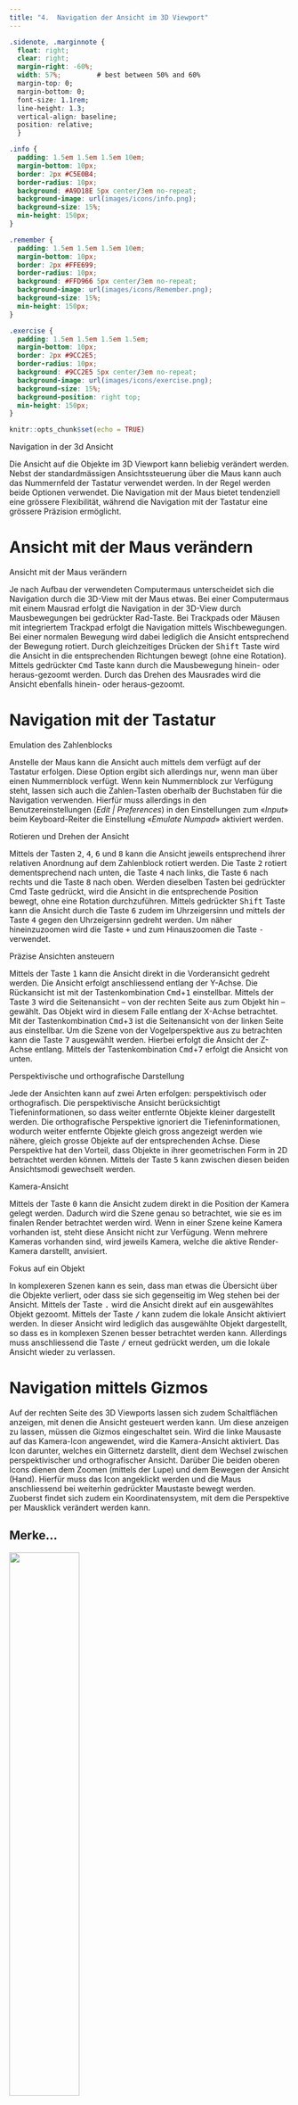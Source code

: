 ```yaml
---
title: "4.	Navigation der Ansicht im 3D Viewport"
---
```

```css
.sidenote, .marginnote { 
  float: right;
  clear: right;
  margin-right: -60%;
  width: 57%;         # best between 50% and 60%
  margin-top: 0;
  margin-bottom: 0;
  font-size: 1.1rem;
  line-height: 1.3;
  vertical-align: baseline;
  position: relative;
  }
```

````css
.info {
  padding: 1.5em 1.5em 1.5em 10em;
  margin-bottom: 10px;
  border: 2px #C5E0B4;
  border-radius: 10px;
  background: #A9D18E 5px center/3em no-repeat; 
  background-image: url(images/icons/info.png);
  background-size: 15%;
  min-height: 150px;
}
````

````css
.remember {
  padding: 1.5em 1.5em 1.5em 10em;
  margin-bottom: 10px;
  border: 2px #FFE699;
  border-radius: 10px;
  background: #FFD966 5px center/3em no-repeat;
  background-image: url(images/icons/Remember.png);
  background-size: 15%;
  min-height: 150px;
}
````

````css
.exercise {
  padding: 1.5em 1.5em 1.5em 1.5em;
  margin-bottom: 10px;
  border: 2px #9CC2E5;
  border-radius: 10px;
  background: #9CC2E5 5px center/3em no-repeat;
  background-image: url(images/icons/exercise.png);
  background-size: 15%;
  background-position: right top; 
  min-height: 150px;
}
````

```r
knitr::opts_chunk$set(echo = TRUE)
```


<div class="marginnote"> Navigation in der 3d Ansicht </div>

Die Ansicht auf die Objekte im 3D Viewport kann beliebig verändert werden. Nebst der standardmässigen Ansichtssteuerung über die Maus kann auch das Nummernfeld der Tastatur verwendet werden. In der Regel werden beide Optionen verwendet. Die Navigation mit der Maus bietet tendenziell eine grössere Flexibilität, während die Navigation mit der Tastatur eine grössere Präzision ermöglicht.


# Ansicht mit der Maus verändern

<div class="marginnote"> Ansicht mit der Maus verändern </div>

Je nach Aufbau der verwendeten Computermaus unterscheidet sich die Navigation durch die 3D-View mit der Maus etwas. Bei einer Computermaus mit einem Mausrad erfolgt die Navigation in der 3D-View durch Mausbewegungen bei gedrückter Rad-Taste. Bei Trackpads oder Mäusen mit integriertem Trackpad erfolgt die Navigation mittels Wischbewegungen. Bei einer normalen Bewegung wird dabei lediglich die Ansicht entsprechend der Bewegung rotiert. Durch gleichzeitiges Drücken der <kbd>Shift</kbd> Taste wird die Ansicht in die entsprechenden Richtungen bewegt (ohne eine Rotation). Mittels gedrückter <kbd>Cmd</kbd> Taste kann durch die Mausbewegung hinein- oder heraus-gezoomt werden. Durch das Drehen des Mausrades wird die Ansicht ebenfalls hinein- oder heraus-gezoomt.

# Navigation mit der Tastatur

<div class="marginnote"> Emulation des Zahlenblocks </div>

Anstelle der Maus kann die Ansicht auch mittels dem verfügt auf der Tastatur erfolgen. Diese Option ergibt sich allerdings nur, wenn man über einen Nummernblock verfügt. Wenn kein Nummernblock zur Verfügung steht, lassen sich auch die Zahlen-Tasten oberhalb der Buchstaben für die Navigation verwenden. Hierfür muss allerdings in den Benutzereinstellungen (*Edit | Preferences*) in den Einstellungen zum «*Input*» beim Keyboard-Reiter die Einstellung «*Emulate Numpad*» aktiviert werden.

<div class="marginnote"> Rotieren und Drehen der Ansicht </div>

Mittels der Tasten <kbd>2</kbd>, <kbd>4</kbd>, <kbd>6</kbd> und <kbd>8</kbd> kann die Ansicht jeweils entsprechend ihrer relativen Anordnung auf dem Zahlenblock rotiert werden. Die Taste <kbd>2</kbd> rotiert dementsprechend nach unten, die Taste <kbd>4</kbd> nach links, die Taste <kbd>6</kbd> nach rechts und die Taste <kbd>8</kbd> nach oben. Werden dieselben Tasten bei gedrückter <cbd>Cmd</kbd> Taste gedrückt, wird die Ansicht in die entsprechende Position bewegt, ohne eine Rotation durchzuführen. Mittels gedrückter <kbd>Shift</kbd> Taste kann die Ansicht durch die Taste <kbd>6</kbd> zudem im Uhrzeigersinn und mittels der Taste <kbd>4</kbd> gegen den Uhrzeigersinn gedreht werden. Um näher hineinzuzoomen wird die Taste <kbd>+</kbd> und zum Hinauszoomen die Taste <kbd>-</kbd> verwendet.

<div class="marginnote"> Präzise Ansichten ansteuern </div>

Mittels der Taste <kbd>1</kbd> kann die Ansicht direkt in die Vorderansicht gedreht werden. Die Ansicht erfolgt anschliessend entlang der Y-Achse. Die Rückansicht ist mit der Tastenkombination <kbd>Cmd</kbd>+<kbd>1</kbd> einstellbar. Mittels der Taste <kbd>3</kbd> wird die Seitenansicht – von der rechten Seite aus zum Objekt hin – gewählt. Das Objekt wird in diesem Falle entlang der X-Achse betrachtet. Mit der Tastenkombination <kbd>Cmd</kbd>+<kbd>3</kbd> ist die Seitenansicht von der linken Seite aus einstellbar. Um die Szene von der Vogelperspektive aus zu betrachten kann die Taste <kbd>7</kbd> ausgewählt werden. Hierbei erfolgt die Ansicht der Z-Achse entlang. Mittels der Tastenkombination <kbd>Cmd</kbd>+<kbd>7</kbd> erfolgt die Ansicht von unten.

<div class="marginnote"> Perspektivische und orthografische Darstellung </div>

Jede der Ansichten kann auf zwei Arten erfolgen: perspektivisch oder orthografisch. Die perspektivische Ansicht berücksichtigt Tiefeninformationen, so dass weiter entfernte Objekte kleiner dargestellt werden. Die orthografische Perspektive ignoriert die Tiefeninformationen, wodurch weiter entfernte Objekte gleich gross angezeigt werden wie nähere, gleich grosse Objekte auf der entsprechenden Achse. Diese Perspektive hat den Vorteil, dass Objekte in ihrer geometrischen Form in 2D betrachtet werden können. Mittels der Taste <kbd>5</kbd> kann zwischen diesen beiden Ansichtsmodi gewechselt werden.

<div class="marginnote"> Kamera-Ansicht </div>

Mittels der Taste <kbd>0</kbd> kann die Ansicht zudem direkt in die Position der Kamera gelegt werden. Dadurch wird die Szene genau so betrachtet, wie sie es im finalen Render betrachtet werden wird. Wenn in einer Szene keine Kamera vorhanden ist, steht diese Ansicht nicht zur Verfügung. Wenn mehrere Kameras vorhanden sind, wird jeweils Kamera, welche die aktive Render-Kamera darstellt, anvisiert.

<div class="marginnote"> Fokus auf ein Objekt </div>

In komplexeren Szenen kann es sein, dass man etwas die Übersicht über die Objekte verliert, oder dass sie sich gegenseitig im Weg stehen bei der Ansicht. Mittels der Taste <kbd>.</kbd> wird die Ansicht direkt auf ein ausgewähltes Objekt gezoomt. Mittels der Taste <kbd>/</kbd> kann zudem die lokale Ansicht aktiviert werden. In dieser Ansicht wird lediglich das ausgewählte Objekt dargestellt, so dass es in komplexen Szenen besser betrachtet werden kann. Allerdings muss anschliessend die Taste <kbd>/</kbd> erneut gedrückt werden, um die lokale Ansicht wieder zu verlassen.

# Navigation mittels Gizmos

Auf der rechten Seite des 3D Viewports lassen sich zudem Schaltflächen anzeigen, mit denen die Ansicht gesteuert werden kann. Um diese anzeigen zu lassen, müssen die Gizmos eingeschaltet sein. Wird die linke Mausaste auf das Kamera-Icon angewendet, wird die Kamera-Ansicht aktiviert. Das Icon darunter, welches ein Gitternetz darstellt, dient dem Wechsel zwischen perspektivischer und orthografischer Ansicht. Darüber Die beiden oberen Icons dienen dem Zoomen (mittels der Lupe) und dem Bewegen der Ansicht (Hand). Hierfür muss das Icon angeklickt werden und die Maus anschliessend bei weiterhin gedrückter Maustaste bewegt werden. Zuoberst findet sich zudem ein Koordinatensystem, mit dem die Perspektive per Mausklick verändert werden kann.


::: {.remember  data-latex="{remember}"}
# Merke...

![](images/Chapter4/Numpad.png){width=50%}
:::

